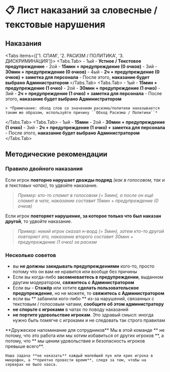 
# 📋 Лист наказаний за словесные / текстовые нарушения
## Наказания
<Tabs items={['1. СПАМ', '2. РАСИЗМ / ПОЛИТИКА', '3. ДИСКРИМИНАЦИЯ']}>
  <Tabs.Tab>
    - 1ый - **Устное / Текстовое предупреждение**
    - 2ой - **15мин + предупреждение (0 очков)**
    - 3ий - **30мин + предупреждение (0 очков)**
    - 4ый - **2ч + предупреждение (0 очков) + заметка для персонала**
    - После этого, **наказание будет выбрано Администратором**
  </Tabs.Tab>
  <Tabs.Tab>
    - 1ый - **15мин + предупреждение (1 очко)**
    - 2ой - **30мин + предупреждение (1 очко)**
    - 3ий - **2ч + предупреждение (1 очко) + заметка для персонала**
    - После этого, **наказание будет выбрано Администратором**

    > *Примечание: обход слов со значением расизма/политики наказывается таким же образом, используйте причину ``Обход Расизма / Политики``*
  </Tabs.Tab>
  <Tabs.Tab>
    - 1ый - **15мин**
    - 2ой - **30мин + предупреждение (1 очко)**
    - 3ий - **2ч + предупреждение (1 очко) + заметка для персонала**
    - После этого, **наказание будет выбрано Администратором**
  </Tabs.Tab>
</Tabs>

## Методические рекомендации
### Правило двойного наказания
Если игрок **повторно нарушает дважды подряд** *(как в голосовом, так и в текстовых чатах)*, то удвойте наказание.
> *Пример: кто-то спамит в голосовом (= 5мин), а после он ещё спамит в чате, наказание составит 15мин + предупреждение (0 очков)*

Если игрок **повторяет нарушение, за которое только что был наказан другой**, то удвойте наказание.
> *Пример: некий игрок сказал н-ворд (= 5мин), затем кто-то другой повторяет это, наказание второго составит 30мин + предупреждение (1 очко) за расизм*

### Несколько советов
- вы **не должны закидывать предупреждениями** кого-то, просто потому что он вам не нравится или вообще без причины
- Если вы когда-либо **засомневаетесь в предупреждении**, выданном другим модератором, **свяжитесь с Администратором**
- Если вы - **Стажёр** или хотите **сделать пользовательское предупреждение**, но не можете, то **свяжитесь с Администратором**
- если вы ** забанили кого-либо ** из-за нарушений, связанных с текстовым / голосовым чатами, **сообщите об этом администратору**
- **не спорьте с игроками** в чатах по поводу наказаний
- **не портите удовольствие игрокам**. Это здравый смысл: иногда нужно быть помягче с игроками и не следовать так строго правилам

<Callout type="info" emoji="ℹ️">
    **Дружеское напоминание для сотрудников**  
    Мы в этой команде ** не потому, что это работа или мы хотим избавиться от других игроков **, а потому, что ** мы ценим удовольствие и безопасность игроков превыше всего**.

    Наша задача **не наказать** каждый малейший пук или крик игрока в микрофон, а **приятно провести время**, следя за тем, чтобы на серверах не было хаоса.
</Callout>
